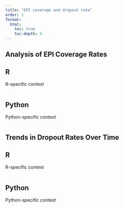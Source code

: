 ```yaml
---
title: "EPI coverage and dropout rate"
order: 1
format: 
  html:
    toc: true
    toc-depth: 4
---
```


##  Analysis of EPI Coverage Rates

::: {.panel-tabset}

## R

R-specific context

```r

```

## Python

Python-specific context

```python

```
:::

## Trends in Dropout Rates Over Time

::: {.panel-tabset}

## R

R-specific context

```r

```

## Python

Python-specific context

```python

```
:::
